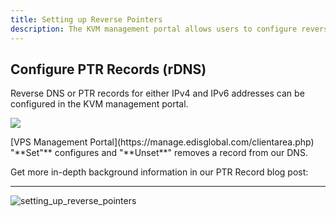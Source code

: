 ```yaml
---
title: Setting up Reverse Pointers
description: The KVM management portal allows users to configure reverse DNS or PTR records for IPv4 and IPv6 addresses.
---
```



## Configure PTR Records (rDNS)&#x20;

Reverse DNS or PTR records for either IPv4 and IPv6 addresses can be configured in the KVM management portal.

![](/assets/vps-reverse-dns.webp)

<Steps>
  <Step title="Log in to your">
    [VPS Management Portal](https://manage.edisglobal.com/clientarea.php)
  </Step>

  <Step title="Locate your VPS in the Services tab" />

  <Step title="Click Reverse DNS to administrate PTR records ">
    "**Set"** configures and "**Unset**" removes a record from our DNS.
  </Step>
</Steps>

Get more in-depth background information in our PTR Record blog post:

<CtaButton label="PTR Record blog post" link="https://www.edisglobal.com/blog/ptr-record" openInNewTab={true} />

***

![setting\_up\_reverse\_pointers](/assets/TCG6ACbswUaDAL8763RqX_setting-up-reverse-pointers-1c968b9006.png "Setting up Reverse Pointers")